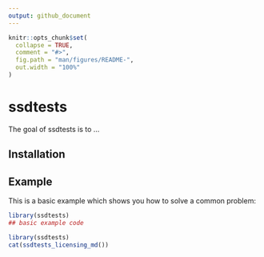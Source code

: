 ```yaml
---
output: github_document
---
```


<!-- README.md is generated from README.Rmd. Please edit that file -->

```r
knitr::opts_chunk$set(
  collapse = TRUE,
  comment = "#>",
  fig.path = "man/figures/README-",
  out.width = "100%"
)
```

# ssdtests

<!-- badges: start -->
<!-- badges: end -->

The goal of ssdtests is to ...

## Installation


## Example

This is a basic example which shows you how to solve a common problem:

``` r
library(ssdtests)
## basic example code
```

```r
library(ssdtests)
cat(ssdtests_licensing_md())
```

